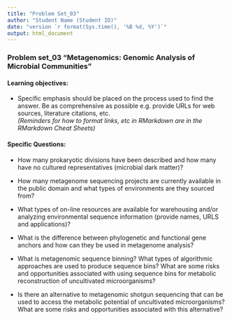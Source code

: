 ```yaml
---
title: "Problem Set_03"
author: "Student Name (Student ID)"
date: "version `r format(Sys.time(), '%B %d, %Y')`"
output: html_document
---
```

### Problem set_03 “Metagenomics: Genomic Analysis of Microbial Communities”
#### Learning objectives: 
* Specific emphasis should be placed on the process used to find the answer. Be as comprehensive as possible e.g. provide URLs for web sources, literature citations, etc.  
*(Reminders for how to format links, etc in RMarkdown are in the RMarkdown Cheat Sheets)*

#### Specific Questions:
* How many prokaryotic divisions have been described and how many have no cultured representatives (microbial dark matter)?
  

* How many metagenome sequencing projects are currently available in the public domain and what types of environments are they sourced from?
  

* What types of on-line resources are available for warehousing and/or analyzing environmental sequence information (provide names, URLS and applications)?  

* What is the difference between phylogenetic and functional gene anchors and how can they be used in metagenome analysis?   

* What is metagenomic sequence binning? What types of algorithmic approaches are used to produce sequence bins? What are some risks and opportunities associated with using sequence bins for metabolic reconstruction of uncultivated microorganisms?  

* Is there an alternative to metagenomic shotgun sequencing that can be used to access the metabolic potential of uncultivated microorganisms? What are some risks and opportunities associated with this alternative?  
